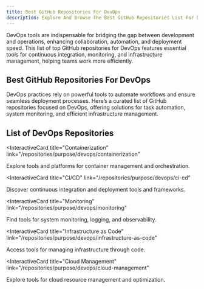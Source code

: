```yaml
---
title: Best GitHub Repositories For DevOps
description: Explore And Browse The Best GitHub Repositories List For DevOps Daily Tasks, Our Repos List Are Curated And Ranked By Stargazers And Forks.
---
```


DevOps tools are indispensable for bridging the gap between development and operations, enhancing collaboration, automation, and deployment speed. This list of top GitHub repositories for DevOps features essential tools for continuous integration, monitoring, and infrastructure management, helping teams work more efficiently.

## Best GitHub Repositories For DevOps

DevOps practices rely on powerful tools to automate workflows and ensure seamless deployment processes. Here’s a curated list of GitHub repositories focused on DevOps, offering solutions for task automation, system monitoring, and efficient infrastructure management.

## List of DevOps Repositories

<InteractiveCard
  title="Containerization"
  link="/repositories/purpose/devops/containerization"
>
  Explore tools and platforms for container management and orchestration.
</InteractiveCard>

<InteractiveCard
  title="CI/CD"
  link="/repositories/purpose/devops/ci-cd"
>
  Discover continuous integration and deployment tools and frameworks.
</InteractiveCard>

<InteractiveCard
  title="Monitoring"
  link="/repositories/purpose/devops/monitoring"
>
  Find tools for system monitoring, logging, and observability.
</InteractiveCard>

<InteractiveCard
  title="Infrastructure as Code"
  link="/repositories/purpose/devops/infrastructure-as-code"
>
  Access tools for managing infrastructure through code.
</InteractiveCard>

<InteractiveCard
  title="Cloud Management"
  link="/repositories/purpose/devops/cloud-management"
>
  Explore tools for cloud resource management and optimization.
</InteractiveCard>
